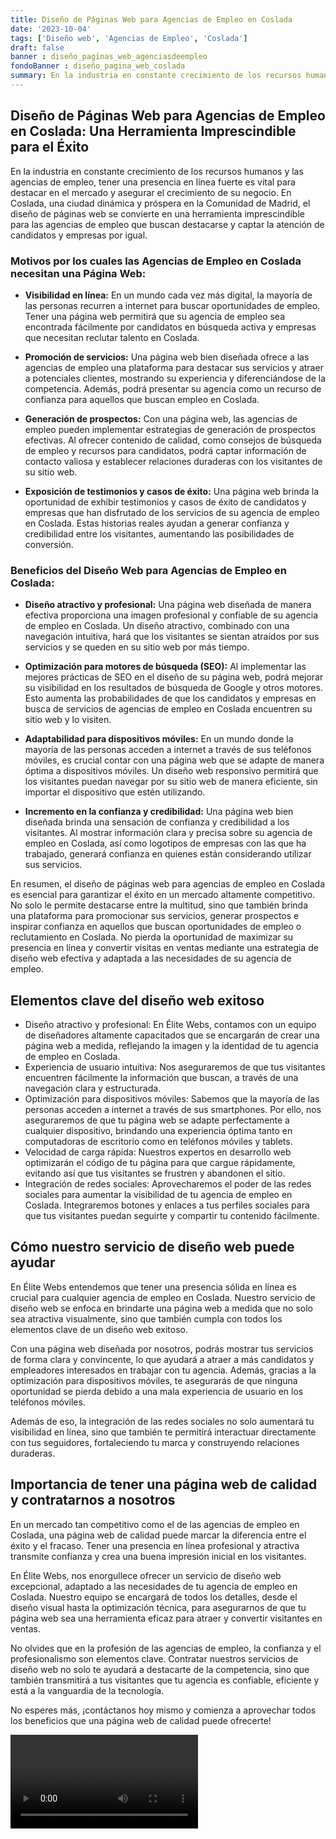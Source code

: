 ```yaml
---
title: Diseño de Páginas Web para Agencias de Empleo en Coslada
date: '2023-10-04'
tags: ['Diseño web', 'Agencias de Empleo', 'Coslada']
draft: false
banner : diseño_paginas_web_agenciasdeempleo
fondoBanner : diseño_pagina_web_coslada
summary: En la industria en constante crecimiento de los recursos humanos y las agencias de empleo, tener una presencia en línea fuerte es vital para destacar en el mercado y asegurar el crecimiento de su negocio. En Coslada, una ciudad dinámica y próspera en la Comunidad de Madrid, el diseño de páginas web se convierte en una herramienta imprescindible para las agencias de empleo que buscan destacarse y captar la atención de candidatos y empresas por igual.
---
```


## Diseño de Páginas Web para Agencias de Empleo en Coslada: Una Herramienta Imprescindible para el Éxito

En la industria en constante crecimiento de los recursos humanos y las agencias de empleo, tener una presencia en línea fuerte es vital para destacar en el mercado y asegurar el crecimiento de su negocio. En Coslada, una ciudad dinámica y próspera en la Comunidad de Madrid, el diseño de páginas web se convierte en una herramienta imprescindible para las agencias de empleo que buscan destacarse y captar la atención de candidatos y empresas por igual.

### Motivos por los cuales las Agencias de Empleo en Coslada necesitan una Página Web:

- **Visibilidad en línea:** En un mundo cada vez más digital, la mayoría de las personas recurren a internet para buscar oportunidades de empleo. Tener una página web permitirá que su agencia de empleo sea encontrada fácilmente por candidatos en búsqueda activa y empresas que necesitan reclutar talento en Coslada.

- **Promoción de servicios:** Una página web bien diseñada ofrece a las agencias de empleo una plataforma para destacar sus servicios y atraer a potenciales clientes, mostrando su experiencia y diferenciándose de la competencia. Además, podrá presentar su agencia como un recurso de confianza para aquellos que buscan empleo en Coslada.

- **Generación de prospectos:** Con una página web, las agencias de empleo pueden implementar estrategias de generación de prospectos efectivas. Al ofrecer contenido de calidad, como consejos de búsqueda de empleo y recursos para candidatos, podrá captar información de contacto valiosa y establecer relaciones duraderas con los visitantes de su sitio web.

- **Exposición de testimonios y casos de éxito:** Una página web brinda la oportunidad de exhibir testimonios y casos de éxito de candidatos y empresas que han disfrutado de los servicios de su agencia de empleo en Coslada. Estas historias reales ayudan a generar confianza y credibilidad entre los visitantes, aumentando las posibilidades de conversión.

### Beneficios del Diseño Web para Agencias de Empleo en Coslada:

- **Diseño atractivo y profesional:** Una página web diseñada de manera efectiva proporciona una imagen profesional y confiable de su agencia de empleo en Coslada. Un diseño atractivo, combinado con una navegación intuitiva, hará que los visitantes se sientan atraídos por sus servicios y se queden en su sitio web por más tiempo.

- **Optimización para motores de búsqueda (SEO):** Al implementar las mejores prácticas de SEO en el diseño de su página web, podrá mejorar su visibilidad en los resultados de búsqueda de Google y otros motores. Esto aumenta las probabilidades de que los candidatos y empresas en busca de servicios de agencias de empleo en Coslada encuentren su sitio web y lo visiten.

- **Adaptabilidad para dispositivos móviles:** En un mundo donde la mayoría de las personas acceden a internet a través de sus teléfonos móviles, es crucial contar con una página web que se adapte de manera óptima a dispositivos móviles. Un diseño web responsivo permitirá que los visitantes puedan navegar por su sitio web de manera eficiente, sin importar el dispositivo que estén utilizando.

- **Incremento en la confianza y credibilidad:** Una página web bien diseñada brinda una sensación de confianza y credibilidad a los visitantes. Al mostrar información clara y precisa sobre su agencia de empleo en Coslada, así como logotipos de empresas con las que ha trabajado, generará confianza en quienes están considerando utilizar sus servicios.

En resumen, el diseño de páginas web para agencias de empleo en Coslada es esencial para garantizar el éxito en un mercado altamente competitivo. No solo le permite destacarse entre la multitud, sino que también brinda una plataforma para promocionar sus servicios, generar prospectos e inspirar confianza en aquellos que buscan oportunidades de empleo o reclutamiento en Coslada. No pierda la oportunidad de maximizar su presencia en línea y convertir visitas en ventas mediante una estrategia de diseño web efectiva y adaptada a las necesidades de su agencia de empleo.

<GifSeo />

<Cta />

## Elementos clave del diseño web exitoso

- Diseño atractivo y profesional: En Élite Webs, contamos con un equipo de diseñadores altamente capacitados que se encargarán de crear una página web a medida, reflejando la imagen y la identidad de tu agencia de empleo en Coslada.
- Experiencia de usuario intuitiva: Nos aseguraremos de que tus visitantes encuentren fácilmente la información que buscan, a través de una navegación clara y estructurada.
- Optimización para dispositivos móviles: Sabemos que la mayoría de las personas acceden a internet a través de sus smartphones. Por ello, nos aseguraremos de que tu página web se adapte perfectamente a cualquier dispositivo, brindando una experiencia óptima tanto en computadoras de escritorio como en teléfonos móviles y tablets.
- Velocidad de carga rápida: Nuestros expertos en desarrollo web optimizarán el código de tu página para que cargue rápidamente, evitando así que tus visitantes se frustren y abandonen el sitio.
- Integración de redes sociales: Aprovecharemos el poder de las redes sociales para aumentar la visibilidad de tu agencia de empleo en Coslada. Integraremos botones y enlaces a tus perfiles sociales para que tus visitantes puedan seguirte y compartir tu contenido fácilmente.

## Cómo nuestro servicio de diseño web puede ayudar

En Élite Webs entendemos que tener una presencia sólida en línea es crucial para cualquier agencia de empleo en Coslada. Nuestro servicio de diseño web se enfoca en brindarte una página web a medida que no solo sea atractiva visualmente, sino que también cumpla con todos los elementos clave de un diseño web exitoso.

Con una página web diseñada por nosotros, podrás mostrar tus servicios de forma clara y convincente, lo que ayudará a atraer a más candidatos y empleadores interesados en trabajar con tu agencia. Además, gracias a la optimización para dispositivos móviles, te asegurarás de que ninguna oportunidad se pierda debido a una mala experiencia de usuario en los teléfonos móviles.

Además de eso, la integración de las redes sociales no solo aumentará tu visibilidad en línea, sino que también te permitirá interactuar directamente con tus seguidores, fortaleciendo tu marca y construyendo relaciones duraderas.

## Importancia de tener una página web de calidad y contratarnos a nosotros

En un mercado tan competitivo como el de las agencias de empleo en Coslada, una página web de calidad puede marcar la diferencia entre el éxito y el fracaso. Tener una presencia en línea profesional y atractiva transmite confianza y crea una buena impresión inicial en los visitantes.

En Élite Webs, nos enorgullece ofrecer un servicio de diseño web excepcional, adaptado a las necesidades de tu agencia de empleo en Coslada. Nuestro equipo se encargará de todos los detalles, desde el diseño visual hasta la optimización técnica, para asegurarnos de que tu página web sea una herramienta eficaz para atraer y convertir visitantes en ventas.

No olvides que en la profesión de las agencias de empleo, la confianza y el profesionalismo son elementos clave. Contratar nuestros servicios de diseño web no solo te ayudará a destacarte de la competencia, sino que también transmitirá a tus visitantes que tu agencia es confiable, eficiente y está a la vanguardia de la tecnología.

No esperes más, ¡contáctanos hoy mismo y comienza a aprovechar todos los beneficios que una página web de calidad puede ofrecerte!

<Video />

<CtaBot job='Agencias de Empleo' city='Coslada'/>

<Gmaps query='Coslada+españa+maps' />